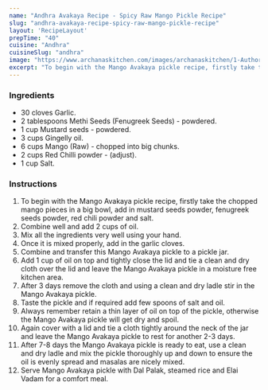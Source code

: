 ---
name: "Andhra Avakaya Recipe - Spicy Raw Mango Pickle Recipe"
slug: "andhra-avakaya-recipe-spicy-raw-mango-pickle-recipe"
layout: 'RecipeLayout'
prepTime: "40"
cuisine: "Andhra"
cuisineSlug: "andhra"
image: "https://www.archanaskitchen.com/images/archanaskitchen/1-Author/Lubna_Karim/Mango_Pickle_Andhra_Avakaya_Recipe_1600.jpg"
excerpt: "To begin with the Mango Avakaya pickle recipe, firstly take the chopped mango pieces in a big bowl, add in mustard seeds powder, fenugreek seeds powder, red chili powder and salt"
---

### Ingredients

- 30 cloves Garlic.
- 2 tablespoons Methi Seeds (Fenugreek Seeds) - powdered.
- 1 cup Mustard seeds - powdered.
- 3 cups Gingelly oil.
- 6 cups Mango (Raw) - chopped into big chunks.
- 2 cups Red Chilli powder - (adjust).
- 1 cup Salt.

### Instructions

1. To begin with the Mango Avakaya pickle recipe, firstly take the chopped mango pieces in a big bowl, add in mustard seeds powder, fenugreek seeds powder, red chili powder and salt.
1. Combine well and add 2 cups of oil.
1. Mix all the ingredients very well using your hand.
1. Once it is mixed properly, add in the garlic cloves.
1. Combine and transfer this Mango Avakaya pickle to a pickle jar.
1. Add 1 cup of oil on top and tightly close the lid and tie a clean and dry cloth over the lid and leave the Mango Avakaya pickle in a moisture free kitchen area.
1. After 3 days remove the cloth and using a clean and dry ladle stir in the Mango Avakaya pickle.
1. Taste the pickle and if required add few spoons of salt and oil.
1. Always remember retain a thin layer of oil on top of the pickle, otherwise the Mango Avakaya pickle will get dry and spoil.
1. Again cover with a lid and tie a cloth tightly around the neck of the jar and leave the Mango Avakaya pickle to rest for another 2-3 days.
1. After 7-8 days the Mango Avakaya pickle is ready to eat, use a clean and dry ladle and mix the pickle thoroughly up and down to ensure the oil is evenly spread and masalas are nicely mixed.
1. Serve Mango Avakaya pickle with Dal Palak, steamed rice and Elai Vadam for a comfort meal.

